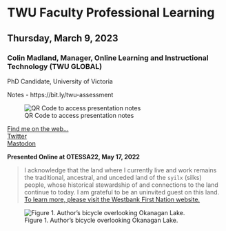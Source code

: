 # TWU Faculty Professional Learning {-}

## Thursday, March 9, 2023 {-}

### Colin Madland, Manager, Online Learning and Instructional Technology (TWU GLOBAL) {-}

PhD Candidate, University of Victoria 

Notes - https://bit.ly/twu-assessment

![QR Code to access presentation notes](assets/twu-asmt/twu-asmt.png)

[Find me on the web...](https://cmad.land)  
[Twitter](https://twitter.com/colinmadland)  
[Mastodon](https://scholar.social/web/@Cmadland)  

**Presented Online at OTESSA22, May 17, 2022**

> I acknowledge that the land where I currently live and work remains the traditional, ancestral, and unceded land of the `syilx` (silks) people, whose historical stewardship of and connections to the land continue to today. I am grateful to be an uninvited guest on this land. [To learn more, please visit the Westbank First Nation website.](https://wfn.ca)

![Figure 1. Author's bicycle overlooking Okanagan Lake.](assets/otessa22/kalamoir.jpg "Picture of a bicycle resting against a pole along a trail in Kalamoir Park overlooking Okanagan Lake. There are many yellow Arrowleaf Balsamroot flowers on the hillside.")